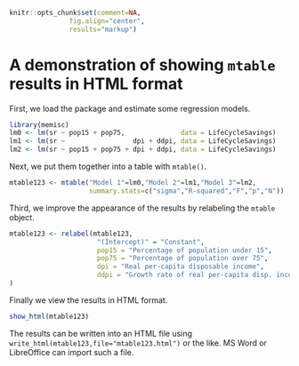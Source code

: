 % \VignetteEngine{knitr::rmarkdown}
% \VignetteIndexEntry{"mtable" results in HTML format}

```r
knitr::opts_chunk$set(comment=NA,
               fig.align="center",
               results="markup")
```

# A demonstration of showing `mtable` results in HTML format

First, we load the package and estimate some regression models.

```r
library(memisc)
lm0 <- lm(sr ~ pop15 + pop75,              data = LifeCycleSavings)
lm1 <- lm(sr ~                 dpi + ddpi, data = LifeCycleSavings)
lm2 <- lm(sr ~ pop15 + pop75 + dpi + ddpi, data = LifeCycleSavings)
```

Next, we put them together into a table with `mtable()`.

```r
mtable123 <- mtable("Model 1"=lm0,"Model 2"=lm1,"Model 3"=lm2,
                    summary.stats=c("sigma","R-squared","F","p","N"))
```
Third, we improve the appearance of the results by relabeling the `mtable` object.
```r
mtable123 <- relabel(mtable123,
                      "(Intercept)" = "Constant",
                      pop15 = "Percentage of population under 15",
                      pop75 = "Percentage of population over 75",
                      dpi = "Real per-capita disposable income",
                      ddpi = "Growth rate of real per-capita disp. income"
)
```
Finally we view the results in HTML format.
```r
show_html(mtable123)
```
The results can be written into an HTML file using
`write_html(mtable123,file="mtable123.html")` or the like. MS Word or LibreOffice can import such a file. 

[^1]: Unfortunately, LibreOffice currently seems to do a less than perfect job in importing HTML tables. The columns are a bit too wide and need to be adjusted by hand as do the skips after paragraphs. The example you find at the link mentioned above is thus manually adjusted.

